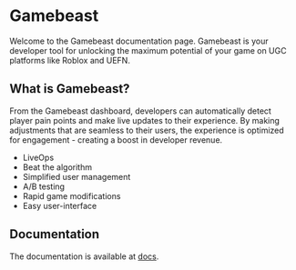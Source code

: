 # Gamebeast
 
Welcome to the Gamebeast documentation page. Gamebeast is your developer tool for unlocking the maximum potential of your game on UGC platforms like Roblox and UEFN. 


## What is Gamebeast?

From the Gamebeast dashboard, developers can automatically detect player pain points and make live updates to their experience. By making adjustments that are seamless to their users, the experience is optimized for engagement - creating a boost in developer revenue.
* LiveOps
* Beat the algorithm
* Simplified user management
* A/B testing
* Rapid game modifications
* Easy user-interface

## Documentation

The documentation is available at [docs](https://docs.gamebeast.gg).
